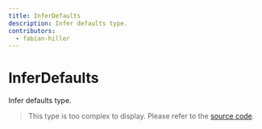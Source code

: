 ```yaml
---
title: InferDefaults
description: Infer defaults type.
contributors:
  - fabian-hiller
---
```


# InferDefaults

Infer defaults type.

> This type is too complex to display. Please refer to the [source code](https://github.com/fabian-hiller/valibot/blob/main/library/src/methods/getDefaults/types.ts).
